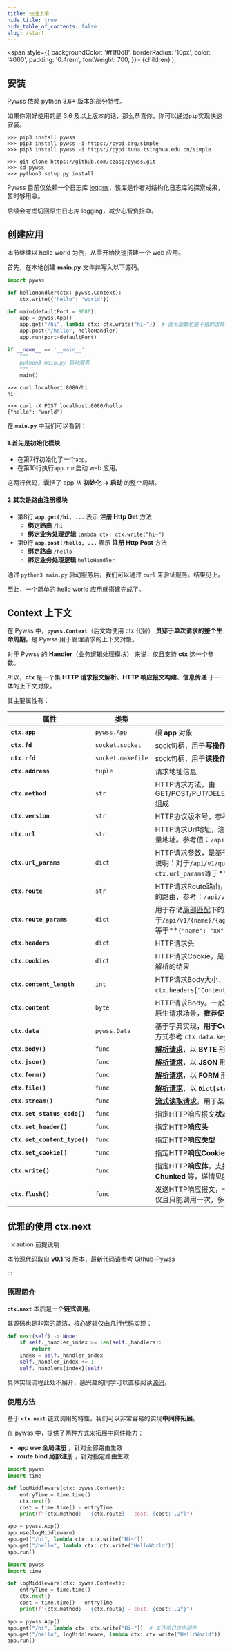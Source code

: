 ```yaml
---
title: 快速上手
hide_title: true
hide_table_of_contents: false
slug: /start
---
```


  <span
    style={{
      backgroundColor: '#f1f0d8',
      borderRadius: '10px',
      color: '#000',
      padding: '0.4rem',
      fontWeight: 700,
    }}>
    {children}
  </span>
);

## 安装
Pywss 依赖 python 3.6+ 版本的部分特性。

如果你刚好使用的是 3.6 及以上版本的话，那么恭喜你，你可以通过`pip`实现快速安装。

<Tabs className="unique-tabs">
<TabItem value="pip安装" label="pip安装" default>

```shell
>>> pip3 install pywss
>>> pip3 install pywss -i https://pypi.org/simple
>>> pip3 install pywss -i https://pypi.tuna.tsinghua.edu.cn/simple
```

</TabItem>
<TabItem value="源码安装" label="源码安装" default>

```shell
>>> git clone https://github.com/czasg/pywss.git
>>> cd pywss
>>> python3 setup.py install
```

</TabItem>
</Tabs>

Pywss 目前仅依赖一个日志库 [loggus](https://github.com/czasg/loggus)，该库是作者对结构化日志库的探索成果，暂时够用😅。

后续会考虑切回原生日志库 logging，减少心智负担😅。


## 创建应用
本节继续以 hello world 为例，从零开始快速搭建一个 web 应用。

首先，在本地创建 **main.py** 文件并写入以下源码。

<Tabs className="unique-tabs">
  <TabItem value="main.py" label="main.py" default>

```python showLineNumbers title="应用源码"
import pywss

def helloHandler(ctx: pywss.Context):
    ctx.write({"hello": "world"})

def main(defaultPort = 8080):
    app = pywss.App()
    app.get("/hi", lambda ctx: ctx.write("hi~"))  # 匿名函数也是不错的选择
    app.post("/hello", helloHandler)
    app.run(port=defaultPort)

if __name__ == '__main__':
    """
    python3 main.py 启动服务
    """
    main()
```

  </TabItem>
  <TabItem value="GET/hi" label="GET/hi">

```shell title="请求 /hi 接口"
>>> curl localhost:8080/hi
hi~
```

  </TabItem>
  <TabItem value="POST/hello" label="POST/hello">

```shell title="请求 /hello 接口"
>>> curl -X POST localhost:8080/hello
{"hello": "world"}
```

  </TabItem>
</Tabs>

在 **`main.py`** 中我们可以看到：

#### 1.首先是初始化模块

- 在第7行初始化了一个`app`。
- 在第10行执行`app.run`启动 web 应用。

这两行代码，囊括了 app 从 **初始化 -> 启动** 的整个周期。

#### 2.其次是路由注册模块

- 第8行 **`app.get(/hi, ...`** 表示 **注册 Http Get** 方法
    - **绑定路由** `/hi`
    - **绑定业务处理逻辑** `lambda ctx: ctx.write("hi~")`
- 第9行 **`app.post(/hello, ...`** 表示 **注册 Http Post** 方法
    - **绑定路由** `/hello`
    - **绑定业务处理逻辑** `helloHandler`

通过 `python3 main.py` 启动服务后，我们可以通过 `curl` 来验证服务。结果见上。

至此，一个简单的 hello world 应用就搭建完成了。



## **Context** 上下文
在 Pywss 中，**`pywss.Context`**（后文均使用 ctx 代替） **贯穿于单次请求的整个生命周期**，是 Pywss 用于管理请求的上下文对象。

对于 Pywss 的 **Handler**（业务逻辑处理模块） 来说，仅且支持 **ctx** 这一个参数。

所以，**ctx** 是一个集 **HTTP 请求报文解析、HTTP 响应报文构建、信息传递** 于一体的上下文对象。

其主要属性有：

|属性|类型|说明|
|---|---|---|
|**`ctx.app`**|`pywss.App`|根 **app** 对象|
|**`ctx.fd`**|`socket.socket`|sock句柄，用于**写操作**，一般不直接使用|
|**`ctx.rfd`**|`socket.makefile`|sock句柄，用于**读操作**，一般不直接使用|
|**`ctx.address`**|`tuple`|请求地址信息|
|**`ctx.method`**|`str`|HTTP请求方法，由 GET/POST/PUT/DELETE/HEAD/PATCH/OPTIONS 组成|
|**`ctx.version`**|`str`|HTTP协议版本号，参考值：`HTTP/1.1`|
|**`ctx.url`**|`str`|HTTP请求Url地址，注意是**包含请求参数在内**的全量地址。参考值：`/api/v1/query?key=value`|
|**`ctx.url_params`**|`dict`|HTTP请求参数，是基于`ctx.url`解析的结果。举例说明：对于`/api/v1/query?key=value`地址，`ctx.url_params`等于**`{"key": "value"}`**|
|**`ctx.route`**|`str`|HTTP请求Route路由，注意是**不包含请求参数在内**的路由，参考：`/api/v1/query`|
|**`ctx.route_params`**|`dict`|用于存储[局部匹配](advance/route-match)下的路径参数，举例说明：对于`/api/v1/{name}/{age}`路由，`ctx.route_params`等于**`{"name": "xx", "age": "xx"}`**|
|**`ctx.headers`**|`dict`|HTTP请求头|
|**`ctx.cookies`**|`dict`|HTTP请求Cookie，是基于`ctx.headers["Cookie"]`解析的结果|
|**`ctx.content_length`**|`int`|HTTP请求Body大小，是基于`ctx.headers["Content-Length"]`解析的结果|
|**`ctx.content`**|`byte`|HTTP请求Body。一般不直接使用，对于需要获取原生请求场景，**推荐使用`ctx.body()`**|
|**`ctx.data`**|`pywss.Data`|基于字典实现，**用于Context上下文信息传递**。使用方式参考 `ctx.data.key = value`|
|**`ctx.body()`**|`func`|[**解析请求**](advance/request-parse#byte)，以 **BYTE** 形式返回|
|**`ctx.json()`**|`func`|[**解析请求**](advance/request-parse#json)，以 **JSON** 形式返回|
|**`ctx.form()`**|`func`|[**解析请求**](advance/request-parse#form)，以 **FORM** 形式返回|
|**`ctx.file()`**|`func`|[**解析请求**](advance/request-parse#file)，以 **`Dict[str, pywss.File]`** 形式返回|
|**`ctx.stream()`**|`func`|[**流式读取请求**](advance/request-parse#stream)，用于某些大数据场景|
|**`ctx.set_status_code()`**|`func`|指定HTTP响应报文**状态码**|
|**`ctx.set_header()`**|`func`|指定HTTP**响应头**|
|**`ctx.set_content_type()`**|`func`|指定HTTP**响应类型**|
|**`ctx.set_cookie()`**|`func`|指定HTTP**响应Cookie**|
|**`ctx.write()`**|`func`|指定HTTP**响应体**，支持 **String、JSON、Chunked** 等，详情见[响应模块](advance/response)|
|**`ctx.flush()`**|`func`|发送HTTP响应报文，一般不需要自己调用。`flush`仅且只能调用一次，多次调用仅第一次生效~。|


## 优雅的使用 **ctx.next**

:::caution 前提说明

本节源代码取自 **v0.1.18** 版本，最新代码请参考 [Github-Pywss](https://github.com/czasg/pywss)

:::

### 原理简介

**`ctx.next`** 本质是一个**链式调用**。

其源码也是非常的简洁，核心逻辑仅由几行代码实现：

```python showLineNumbers title="ctx.next 源码"
def next(self) -> None:
    if self._handler_index >= len(self._handlers):
        return
    index = self._handler_index
    self._handler_index += 1
    self._handlers[index](self)
```

具体实现流程此处不展开，感兴趣的同学可以直接阅读[源码](https://github.com/czasg/pywss)。


### 使用方法

基于 **`ctx.next`** 链式调用的特性，我们可以非常容易的实现**中间件拓展**。

在 pywss 中，提供了两种方式来拓展中间件能力：

- **app use 全局注册** ，针对全部路由生效
- **route bind 局部注册** ，针对指定路由生效

```python title="全局注册" showLineNumbers {6,11}
import pywss
import time

def logMiddleware(ctx: pywss.Context):
    entryTime = time.time()
    ctx.next()
    cost = time.time() - entryTime
    print(f"{ctx.method} - {ctx.route} - cost: {cost: .2f}")

app = pywss.App()
app.use(logMiddleware)
app.get("/hi", lambda ctx: ctx.write("Hi~"))
app.get("/hello", lambda ctx: ctx.write("HelloWorld"))
app.run()
```

```python title="局部注册" showLineNumbers {6,12}
import pywss
import time

def logMiddleware(ctx: pywss.Context):
    entryTime = time.time()
    ctx.next()
    cost = time.time() - entryTime
    print(f"{ctx.method} - {ctx.route} - cost: {cost: .2f}")

app = pywss.App()
app.get("/hi", lambda ctx: ctx.write("Hi~"))  # 未注册日志中间件
app.get("/hello", logMiddleware, lambda ctx: ctx.write("HelloWorld"))
app.run()
```
